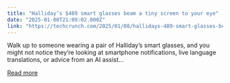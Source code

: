 ```yaml
---
title: "Halliday’s $489 smart glasses beam a tiny screen to your eye"
date: "2025-01-08T21:09:02.000Z"
link: "https://techcrunch.com/2025/01/08/hallidays-489-smart-glasses-beam-a-tiny-screen-to-your-eye/"
---
```


Walk up to someone wearing a pair of Halliday&#8217;s smart glasses, and you might not notice they&#8217;re looking at smartphone notifications, live language translations, or advice from an AI assist...

[Read more](https://techcrunch.com/2025/01/08/hallidays-489-smart-glasses-beam-a-tiny-screen-to-your-eye/)
